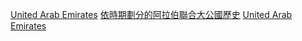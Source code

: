 [[Category:依千紀劃分的各國|United Arab Emirates]]
[[Category:依時期劃分的阿拉伯聯合大公國歷史|]]
[[Category:依千紀劃分的亞洲|United Arab Emirates]]
